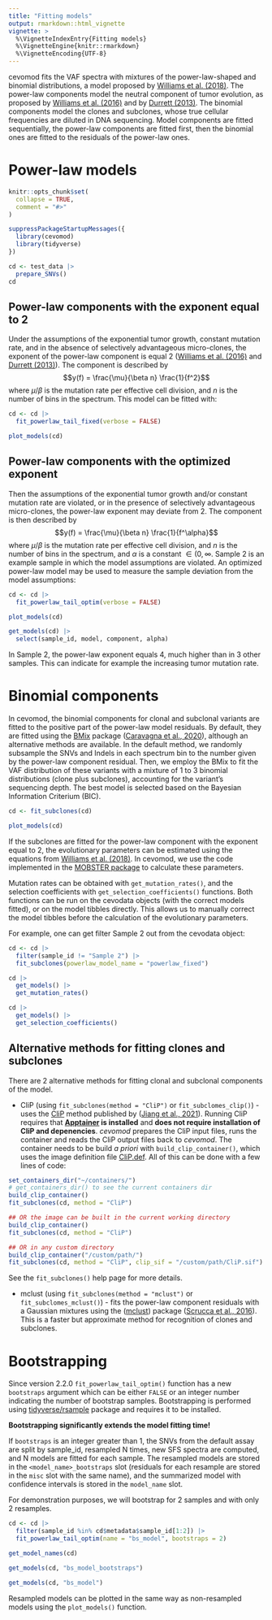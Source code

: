 ```yaml
---
title: "Fitting models"
output: rmarkdown::html_vignette
vignette: >
  %\VignetteIndexEntry{Fitting models}
  %\VignetteEngine{knitr::rmarkdown}
  %\VignetteEncoding{UTF-8}
---
```



cevomod fits the VAF spectra with mixtures of the power-law-shaped and binomial distributions, a model proposed by [Williams et al. (2018)](https://doi.org/10.1038/ng.3489). The power-law components model the neutral component of tumor evolution, as proposed by [Williams et al. (2016)](https://doi.org/10.1038/ng.3489) and by [Durrett (2013)](https://doi.org/10.1214/11-aap824). The binomial components model the clones and subclones, whose true cellular frequencies are diluted in DNA sequencing. Model components are fitted sequentially, the power-law components are fitted first, then the binomial ones are fitted to the residuals of the power-law ones.



# Power-law models

```r
knitr::opts_chunk$set(
  collapse = TRUE,
  comment = "#>"
)
```

```r
suppressPackageStartupMessages({
  library(cevomod)
  library(tidyverse)
})

cd <- test_data |> 
  prepare_SNVs()
cd
```



## Power-law components with the exponent equal to 2

Under the assumptions of the exponential tumor growth, constant mutation rate, and in the absence of selectively advantageous micro-clones, the exponent of the power-law component is equal 2 ([Williams et al. (2016)](https://doi.org/10.1038/ng.3489) and [Durrett (2013)](https://doi.org/10.1214/11-aap824)). The component is described by 
$$y(f) = \frac{\mu}{\beta n} \frac{1}{f^2}$$ 
where $\mu/\beta$ is the mutation rate per effective cell division, and $n$ is the number of bins in the spectrum. This model can be fitted with:

```r
cd <- cd |> 
  fit_powerlaw_tail_fixed(verbose = FALSE)

plot_models(cd)
```


## Power-law components with the optimized exponent

Then the assumptions of the exponential tumor growth and/or constant mutation rate are violated, or in the presence of selectively advantageous micro-clones, the power-law exponent may deviate from 2.
The component is then described by 
$$y(f) = \frac{\mu}{\beta n} \frac{1}{f^\alpha}$$
where $\mu/\beta$ is the mutation rate per effective cell division, and $n$ is the number of bins in the spectrum, and $\alpha$ is a constant $\in (0, \infty$. Sample 2 is an example sample in which the model assumptions are violated. An optimized power-law model may be used to measure the sample deviation from the model assumptions: 

```r
cd <- cd |> 
  fit_powerlaw_tail_optim(verbose = FALSE)

plot_models(cd)
```


```r
get_models(cd) |> 
  select(sample_id, model, component, alpha)
```

In Sample 2, the power-law exponent equals 4, much higher than in 3 other samples. This can indicate for example the increasing tumor mutation rate.




# Binomial components

In cevomod, the binomial components for clonal and subclonal variants are fitted to the positive part of the power-law model residuals. By default, they are fitted using the [BMix](https://github.com/caravagnalab/BMix) package ([Caravagna et al., 2020](https://www.nature.com/articles/s41588-020-0675-5)), although an alternative methods are available. In the default method, we randomly subsample the SNVs and Indels in each spectrum bin to the number given by the power-law component residual. Then, we employ the BMix to fit the VAF distribution of these variants with a mixture of 1 to 3 binomial distributions (clone plus subclones), accounting for the variant's sequencing depth. The best model is selected based on the Bayesian Information Criterium (BIC).

```r
cd <- fit_subclones(cd)

plot_models(cd)
```

If the subclones are fitted for the power-law component with the exponent equal to 2, the evolutionary parameters can be estimated using the equations from [Williams et al. (2018)](https://doi.org/10.1038/s41588-018-0128-6). In cevomod, we use the code implemented in the [MOBSTER package](https://github.com/caravagnalab/mobster/blob/master/R/evodynamics.R) to calculate these parameters.

Mutation rates can be obtained with `get_mutation_rates()`, and the selection coefficients with `get_selection_coefficients()` functions. Both functions can be run on the cevodata objects (with the correct models fitted), or on the model tibbles directly. This allows us to manually correct the model tibbles before the calculation of the evolutionary parameters.

For example, one can get filter Sample 2 out from the cevodata object:

```r
cd <- cd |> 
  filter(sample_id != "Sample 2") |> 
  fit_subclones(powerlaw_model_name = "powerlaw_fixed")

cd |> 
  get_models() |> 
  get_mutation_rates()

cd |> 
  get_models() |> 
  get_selection_coefficients()
```

## Alternative methods for fitting clones and subclones

There are 2 alternative methods for fitting clonal and subclonal components of the model.

- CliP (using `fit_subclones(method = "CliP")` or `fit_subclomes_clip()`) - uses the [CliP](https://github.com/wwylab/CliP) method published by ([Jiang et al., 2021](https://www.biorxiv.org/content/10.1101/2021.03.31.437383v1)). Running CliP requires that **[Apptainer](https://apptainer.org/) is installed** and **does not require installation of CliP and depenencies**. *cevomod* prepares the CliP input files, runs the container and reads the CliP output files back to *cevomod*. The container needs to be build *a priori* with `build_clip_container()`, which uses the image definition file [CliP.def](https://github.com/pawelqs/cevomod/inst/CliP.def). All of this can be done with a few lines of code:

```r
set_containers_dir("~/containers/")
# get_containers_dir() to see the current containers dir
build_clip_container()
fit_subclones(cd, method = "CliP")

## OR the image can be built in the current working directory
build_clip_container()
fit_subclones(cd, method = "CliP")

## OR in any custom directory
build_clip_container("/custom/path/")
fit_subclones(cd, method = "CliP", clip_sif = "/custom/path/CliP.sif")
```

See the `fit_subclones()` help page for more details.

- mclust (using `fit_subclones(method = "mclust")` or `fit_subclomes_mclust()`) - fits the power-law component residuals with a Gaussian mixtures using the ([mclust](https://mclust-org.github.io/mclust/)) package ([Scrucca et al., 2016](https://journal.r-project.org/archive/2016/RJ-2016-021/index.html)). This is a faster but approximate method for recognition of clones and subclones.


# Bootstrapping

Since version 2.2.0 `fit_powerlaw_tail_optim()` function has a new `bootstraps` argument which can be either `FALSE` or an integer number indicating the number of bootstrap samples. Bootstrapping is performed using [tidyverse/rsample](https://rsample.tidymodels.org/) package and requires it to be installed.

**Bootstrapping significantly extends the model fitting time!**

If `bootstraps` is an integer greater than 1, the SNVs from the default assay are split by sample_id, resampled N times, new SFS spectra are computed, and N models are fitted for each sample. The resampled models are stored in the `<model_name>_bootstraps` slot (residuals for each resample are stored in the `misc` slot with the same name), and the summarized model with confidence intervals is stored in the `model_name` slot.

For demonstration purposes, we will bootstrap for 2 samples and with only 2 resamples.

```r
cd <- cd |> 
  filter(sample_id %in% cd$metadata$sample_id[1:2]) |> 
  fit_powerlaw_tail_optim(name = "bs_model", bootstraps = 2)

get_model_names(cd)
```

```r
get_models(cd, "bs_model_bootstraps")
```

```r
get_models(cd, "bs_model")
```

Resampled models can be plotted in the same way as non-resampled models using the `plot_models()` function.
